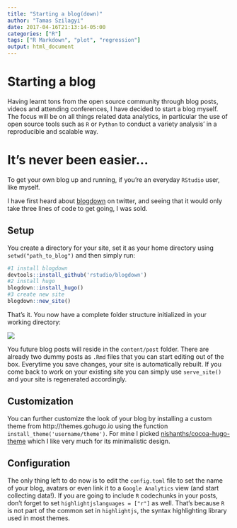 ```yaml
---
title: "Starting a blog(down)"
author: "Tamas Szilagyi"
date: 2017-04-16T21:13:14-05:00
categories: ["R"]
tags: ["R Markdown", "plot", "regression"]
output: html_document
---
```


# Starting a blog

Having learnt tons from the open source community through blog posts, videos and attending conferences, I have decided to start a blog myself. The focus will be on all things related data analytics, in particular the use of open source tools such as `R` or `Python` to conduct a variety analysis' in a reproducible and scalable way.

# It's never been easier...

To get your own blog up and running, if you're an everyday `RStudio` user, like myself. 

I have first heard about [blogdown](https://github.com/rstudio/blogdown) on twitter, and seeing that it would only take three lines of code to get going, I was sold. 

## Setup 

You create a directory for your site, set it as your home directory using `setwd("path_to_blog")` and then simply run:

```r
#1 install blogdown
devtools::install_github('rstudio/blogdown')
#2 install hugo
blogdown::install_hugo()
#3 create new site
blogdown::new_site()
```

That's it. You now have a complete folder structure initialized in your working directory:

![](https://raw.githubusercontent.com/mtoto/mtoto.github.io/master/blog/2017/img/folderstruct.png)

You future blog posts will reside in the `content/post` folder. There are already two dummy posts as `.Rmd` files that you can start editing out of the box. Everytime you save changes, your site is automatically rebuilt. If you come back to work on your existing site you can simply use `serve_site()` and your site is regenerated accordingly.

## Customization

You can further customize the look of your blog by installing a custom theme from  http://themes.gohugo.io using the function `install_theme('username/theme')`. For mine I picked [nishanths/cocoa-hugo-theme](https://github.com/nishanths/cocoa-hugo-theme) which I like very much for its minimalistic design. 

## Configuration

The only thing left to do now is to edit the `config.toml` file  to set the name of your blog, avatars or even link it to a `Google Analytics` view (and start collecting data!). If you are going to include `R` codechunks in your posts, don't forget to set `highlightjslanguages = ["r"]` as well. That's because `R` is not part of the common set in `highlightjs`, the syntax highlighting library used in most themes.

